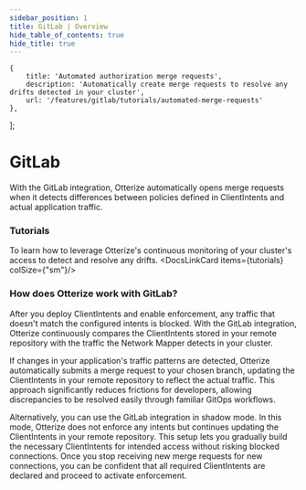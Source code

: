 ```yaml
---
sidebar_position: 1
title: GitLab | Overview
hide_table_of_contents: true
hide_title: true
---
```



    {
        title: 'Automated authorization merge requests',
        description: 'Automatically create merge requests to resolve any drifts detected in your cluster',
        url: '/features/gitlab/tutorials/automated-merge-requests'
    },
];


# GitLab
With the GitLab integration, Otterize automatically opens merge requests when it detects differences between policies defined in ClientIntents and actual application traffic.

### Tutorials

To learn how to leverage Otterize's continuous monitoring of your cluster's access to detect and resolve any drifts.
<DocsLinkCard items={tutorials} colSize={"sm"}/>

### How does Otterize work with GitLab?

After you deploy ClientIntents and enable enforcement, any traffic that doesn't match the configured intents is blocked. With the GitLab integration, Otterize continuously compares the ClientIntents stored in your remote repository with the traffic the Network Mapper detects in your cluster.

If changes in your application's traffic patterns are detected, Otterize automatically submits a merge request to your chosen branch, updating the ClientIntents in your remote repository to reflect the actual traffic. This approach significantly reduces frictions for developers, allowing discrepancies to be resolved easily through familiar GitOps workflows.

Alternatively, you can use the GitLab integration in shadow mode. In this mode, Otterize does not enforce any intents but continues updating the ClientIntents in your remote repository. This setup lets you gradually build the necessary ClientIntents for intended access without risking blocked connections. Once you stop receiving new merge requests for new connections, you can be confident that all required ClientIntents are declared and proceed to activate enforcement.
